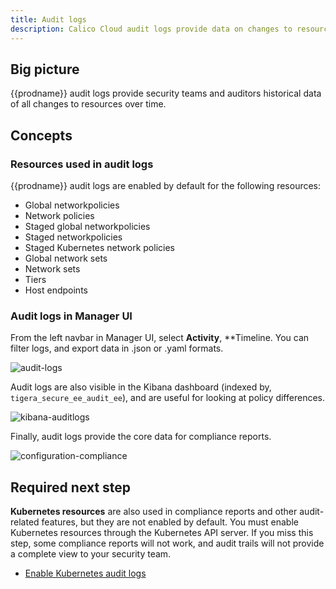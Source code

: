 ```yaml
---
title: Audit logs
description: Calico Cloud audit logs provide data on changes to resources.
---
```


## Big picture

{{prodname}} audit logs provide security teams and auditors historical data of all changes to resources over time.

## Concepts

### Resources used in audit logs

{{prodname}} audit logs are enabled by default for the following resources:

- Global networkpolicies
- Network policies
- Staged global networkpolicies
- Staged networkpolicies
- Staged Kubernetes network policies
- Global network sets
- Network sets
- Tiers
- Host endpoints

### Audit logs in Manager UI

From the left navbar in Manager UI, select **Activity**, \*\*Timeline. You can filter logs, and export data in .json or .yaml formats.

![audit-logs](/img/calico-cloud/master/audit-logs.png)

Audit logs are also visible in the Kibana dashboard (indexed by, `tigera_secure_ee_audit_ee`), and are useful for looking at policy differences.

![kibana-auditlogs](/img/calico-cloud/master/kibana-auditlogs.png)

Finally, audit logs provide the core data for compliance reports.

![configuration-compliance](/img/calico-cloud/master/configuration-compliance.png)

## Required next step

**Kubernetes resources** are also used in compliance reports and other audit-related features, but they are not enabled by default. You must enable Kubernetes resources through the Kubernetes API server. If you miss this step, some compliance reports will not work, and audit trails will not provide a complete view to your security team.

- [Enable Kubernetes audit logs](kube-audit.mdx)

